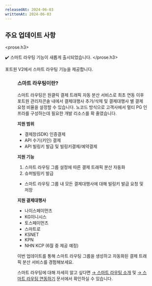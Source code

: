```yaml
---
releasedAt: 2024-06-03
writtenAt: 2024-06-03
---
```




## 주요 업데이트 사항

<prose.h3>
  <PaymentV2 />

  ✔️ 스마트 라우팅 기능이 새롭게 출시되었습니다.
</prose.h3>

포트원 V2에서 스마트 라우팅 기능을 제공합니다.

<Figure src={Image1} />

### 스마트 라우팅이란?

스마트 라우팅은 원클릭 결제 트래픽 자동 분산 서비스로 최초 연동 이후 포트원 관리자콘솔 내에서
결제대행사 추가/삭제 및 결제대행사 별 결제 요청 비율을 설정할 수 있습니다.
노코드 방식으로 고객사에서 멀티 PG 인프라를 구성하는데 필요한 개발 리소스를 확 줄였습니다.

**지원 범위**

- 결제창(SDK) 인증결제
- API 수기(키인) 결제
- API 빌링키 발급 및 빌링키결제/예약결제

**지원 기능**

1. 스마트 라우팅 그룹 설정에 따른 결제 트래픽 분산 자동화
2. 슈퍼빌링키 발급

- 스마트 라우팅 그룹 내 모든 결제대행사에 대해 빌링키 발급 요청 및 저장

**지원 결제대행사**

- 나이스페이먼츠
- KG이니시스
- 토스페이먼츠
- 스마트로
- KSNET
- KPN
- NHN KCP (6월 중 제공 예정)

이번 업데이트를 통해 스마트 라우팅 그룹을 생성하고 자동화된 결제 트래픽 분산 서비스를 경험해보세요.

스마트 라우팅에 대해 자세히 알고 싶다면
[→ 스마트 라우팅 소개](https://developers.portone.io/docs/ko/smartrouting/intro-sr) 및
[→ 스마트 라우팅 연동하기](https://developers.portone.io/docs/ko/smartrouting/smartrouting)
문서에서 확인하실 수 있습니다.
